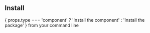 
## Install

{ props.type === 'component' ? 'Install the component' : 'Install the package' } from your command line

<Tabs>
  <TabItem label="pnpm">
    <Code code="pnpm add jsx-email" lang="sh"  />
  </TabItem>
    <TabItem label="bun">
    <Code code="bun add jsx-email" lang="sh"  />
  </TabItem>
    <TabItem label="npm">
    <Code code="npm add jsx-email" lang="sh"  />
  </TabItem>
    <TabItem label="yarn">
    <Code code="yarn add jsx-email" lang="sh"  />
  </TabItem>
</Tabs>
